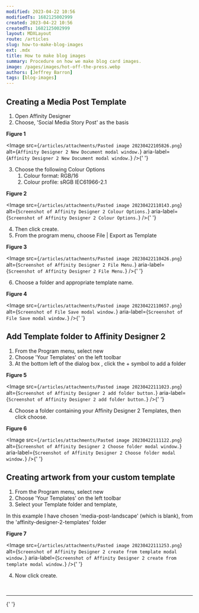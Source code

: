 ```yaml
---
modified: 2023-04-22 10:56
modifiedTs: 1682125002999
created: 2023-04-22 10:56
createdTs: 1682125002999
layout: MDXLayout
route: /articles
slug: how-to-make-blog-images
ext: .mdx
title: How to make blog images
summary: Procedure on how we make blog card images.
image: /pages/images/hot-off-the-press.webp
authors: [Jeffrey Barron]
tags: [blog-images]
---
```


## Creating a Media Post Template

1. Open Affinity Designer
2. Choose, 'Social Media Story Post' as the basis

**Figure 1**

<Image
  src={`/articles/attachments/Pasted image 20230422105826.png`}
  alt={`Affinity Designer 2 New Document modal window.`}
  aria-label={`Affinity Designer 2 New Document modal window.`}
/>{' '}

3. Choose the following Colour Options
   1. Colour format: RGB/16
   2. Colour profile: sRGB IEC61966-2.1

**Figure 2**

<Image
  src={`/articles/attachments/Pasted image 20230422110143.png`}
  alt={`Screenshot of Affinity Designer 2 Colour Options.`}
  aria-label={`Screenshot of Affinity Designer 2 Colour Options.`}
/>{' '}

4. Then click create.
5. From the program menu, choose File | Export as Template

**Figure 3**

<Image
  src={`/articles/attachments/Pasted image 20230422110426.png`}
  alt={`Screenshot of Affinity Designer 2 File Menu.`}
  aria-label={`Screenshot of Affinity Designer 2 File Menu.`}
/>{' '}

6. Choose a folder and appropriate template name.

**Figure 4**

<Image
  src={`/articles/attachments/Pasted image 20230422110657.png`}
  alt={`Screenshot of File Save modal window.`}
  aria-label={`Screenshot of File Save modal window.`}
/>{' '}

## Add Template folder to Affinity Designer 2

1. From the Program menu, select new
2. Choose 'Your Templates' on the left toolbar
3. At the bottom left of the dialog box , click the + symbol to add a folder

**Figure 5**

<Image
  src={`/articles/attachments/Pasted image 20230422111023.png`}
  alt={`Screenshot of Affinity Designer 2 add folder button.`}
  aria-label={`Screenshot of Affinity Designer 2 add folder button.`}
/>{' '}

4. Choose a folder containing your Affinity Designer 2 Templates, then click choose.

**Figure 6**

<Image
  src={`/articles/attachments/Pasted image 20230422111122.png`}
  alt={`Screenshot of Affinity Designer 2 Choose folder modal window.`}
  aria-label={`Screenshot of Affinity Designer 2 Choose folder modal window.`}
/>{' '}

## Creating artwork from your custom template

1. From the Program menu, select new
2. Choose 'Your Templates' on the left toolbar
3. Select your Template folder and template,

In this example I have chosen 'media-post-landscape' (which is blank), from the 'affinity-designer-2-templates' folder

**Figure 7**

<Image
  src={`/articles/attachments/Pasted image 20230422111253.png`}
  alt={`Screenshot of Affinity Designer 2 create from template modal window.`}
  aria-label={`Screenshot of Affinity Designer 2 create from template modal window.`}
/>{' '}

4. Now click create.

<br /> <hr />{' '}
